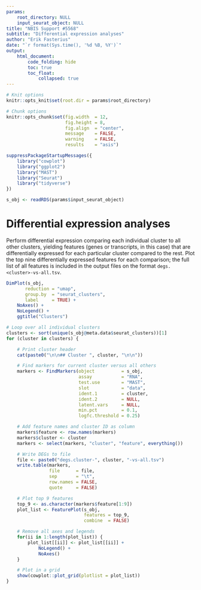 ```yaml
---
params:
    root_directory: NULL
    input_seurat_object: NULL
title: "NBIS Support #5568"
subtitle: "Differential expression analyses"
author: "Erik Fasterius"
date: "`r format(Sys.time(), '%d %B, %Y')`"
output:
    html_document:
        code_folding: hide
        toc: true
        toc_float:
            collapsed: true
---
```


```r
# Knit options
knitr::opts_knit$set(root.dir = params$root_directory)

# Chunk options
knitr::opts_chunk$set(fig.width  = 12,
                      fig.height = 8,
                      fig.align  = "center",
                      message    = FALSE,
                      warning    = FALSE,
                      results    = "asis")
```

```r
suppressPackageStartupMessages({
    library("cowplot")
    library("ggplot2")
    library("MAST")
    library("Seurat")
    library("tidyverse")
})
```

```r
s_obj <- readRDS(params$input_seurat_object)
```

# Differential expression analyses

Perform differential expression comparing each individual cluster to all other
clusters, yielding features (genes or transcripts, in this case) that are
differentially expressed for each particular cluster compared to the rest. Plot
the top nine differentially expressed features for each comparison; the full
list of all features is included in the output files on the format
`degs.<cluster>-vs-all.tsv`.

```r
DimPlot(s_obj,
       reduction = "umap",
       group.by  = "seurat_clusters",
       label     = TRUE) +
    NoAxes() +
    NoLegend() +
    ggtitle("Clusters")
```

```r
# Loop over all individual clusters
clusters <- sort(unique(s_obj@meta.data$seurat_clusters))[1]
for (cluster in clusters) {

    # Print cluster header
    cat(paste0("\n\n## Cluster ", cluster, "\n\n"))

    # Find markers for current cluster versus all others
    markers <- FindMarkers(object          = s_obj,
                           assay           = "RNA",
                           test.use        = "MAST",
                           slot            = "data",
                           ident.1         = cluster,
                           ident.2         = NULL,
                           latent.vars     = NULL,
                           min.pct         = 0.1,
                           logfc.threshold = 0.25)

    # Add feature names and cluster ID as column
    markers$feature <- row.names(markers)
    markers$cluster <- cluster
    markers <- select(markers, "cluster", "feature", everything())

    # Write DEGs to file
    file <- paste0("degs.cluster-", cluster, "-vs-all.tsv")
    write.table(markers,
                file      = file,
                sep       = "\t",
                row.names = FALSE,
                quote     = FALSE)

    # Plot top 9 features
    top_9 <- as.character(markers$feature[1:9])
    plot_list <- FeaturePlot(s_obj,
                             features = top_9,
                             combine  = FALSE)

    # Remove all axes and legends
    for(ii in 1:length(plot_list)) {
        plot_list[[ii]] <- plot_list[[ii]] +
            NoLegend() +
            NoAxes()
    }

    # Plot in a grid
    show(cowplot::plot_grid(plotlist = plot_list))
}
```
